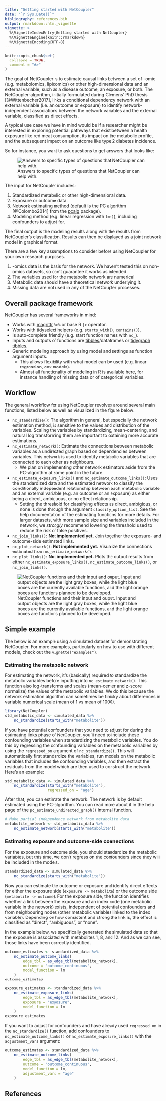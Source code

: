 ```yaml
---
title: "Getting started with NetCoupler"
date: "`r Sys.Date()`"
bibliography: references.bib
output: rmarkdown::html_vignette
vignette: >
  %\VignetteIndexEntry{Getting started with NetCoupler}
  %\VignetteEngine{knitr::rmarkdown}
  %\VignetteEncoding{UTF-8}
---
```


```r
knitr::opts_chunk$set(
  collapse = TRUE,
  comment = "#>"
)
```

The goal of NetCoupler is to estimate causal links between a set of -omic (e.g.
metabolomics, lipidomics) or other high-dimensional data and an external variable,
such as a disease outcome, an exposure, or both. The NetCoupler-algorithm,
initially formulated during Clemens' PhD thesis [@Wittenbecher2017], links a
conditional dependency network with an external variable (i.e. an outcome or
exposure) to identify network-independent associations between the network
variables and the external variable, classified as direct effects.

<!-- TODO: Add link to the description vignette -->

A typical use case we have in mind would be if a researcher might be interested
in exploring potential pathways that exist between a health exposure like red
meat consumption, its impact on the metabolic profile, and the subsequent impact
on an outcome like type 2 diabetes incidence.

So for instance, you want to ask questions to get answers that looks like:

![Answers to specific types of questions that NetCoupler can help with.](vignettes/aim-output.png)

The input for NetCoupler includes:

1. Standardized metabolic or other high-dimensional data.
2. Exposure or outcome data.
3. Network estimating method (default is the PC algorithm [@Colombo2014] from
the [pcalg](https://CRAN.R-project.org/package=pcalg) package).
3. Modeling method (e.g. linear regression with `lm()`), including confounders
to adjust for.

<!-- TODO: Add figure demonstrating NetCoupler -->

The final output is the modeling results along with the results from
NetCoupler's classification. Results can then be displayed as a joint network
model in graphical format.

There are a few key assumptions to consider before using NetCoupler for your
own research purposes.

<!-- TODO: Add link to assumptions of PC-algorithm -->

1. -omics data is the basis for the network. We haven't tested this on non-omics
datasets, so can't guarantee it works as intended.
1. The variables used for the metabolic network are numerical
1. Metabolic data should have a theoretical network underlying it.
1. Missing data are not used in any of the NetCoupler processes.

<!-- TODO: Add other assumptions -->

## Overall package framework

NetCoupler has several frameworks in mind:

- Works with [magrittr](https://magrittr.tidyverse.org/) `%>%` or base R
`|>` operator.
- Works with [tidyselect](https://tidyselect.r-lib.org/) helpers (e.g.
`starts_with()`, `contains()`).
- Is auto-complete friendly (e.g. start function names with `nc_`).
- Inputs and outputs of functions are
[tibbles](https://tibble.tidyverse.org/)/dataframes or [tidygraph tibbles](https://tidygraph.data-imaginist.com/).
- Generic modeling approach by using model and settings as function argument
inputs.
    - This allows flexibility with what model can be used (e.g. linear regression,
    cox models).
    - Almost all functionality of modeling in R is available here, for instance
    handling of missing data or of categorical variables.
<!-- - Works with the [tidymodel](https://www.tidymodels.org/) approach, such as by  -->
<!-- making use of [parsnip](https://parsnip.tidymodels.org/) functions to make the  -->
<!-- models. -->

## Workflow

The general workflow for using NetCoupler revolves around several main
functions, listed below as well as visualized in the figure below:

- `nc_standardize()`: The algorithm in general, but especially the network
estimation method, is sensitive to the values and distribution of the variables.
Scaling the variables by standardizing, mean-centering, and natural log
transforming them are important to obtaining more accurate estimations.
- `nc_estimate_network()`: Estimate the connections between metabolic variables
as a undirected graph based on dependencies between variables. This network is
used to identify metabolic variables that are connected to each other as
neighbours.
    - We plan on implementing other network estimators aside from the PC-algorithm
    at some point in the future.
- `nc_estimate_exposure_links()` and `nc_estimate_outcome_links()`: Uses the
standardized data and the estimated network to classify the conditionally
independent relationship between each metabolic variable and an external
variable (e.g. an outcome or an exposure) as either being a direct, ambiguous,
or no effect relationship.
    - Setting the threshold for classifying effects as direct, ambigious, or none
    is done through the argument `classify_option_list`. See the help documentation
    of the estimating functions for more details. For larger datasets, with more
    sample size and variables included in the network, we *strongly* recommend
    lowering the threshold used to reduce the risk of false positives.
- `nc_join_links()`: **Not implemented yet.** Join together the exposure- and outcome-side estimated links.
- `nc_plot_network()`: **Not implemented yet.** Visualize the connections
estimated from `nc_estimate_network()`.
- `nc_plot_links()`: **Not implemented yet.** Plots the output results from
either `nc_estimate_exposure_links()`, `nc_estimate_outcome_links()`, or
`nc_join_links()`.

![NetCoupler functions and their input and ouput. Input and output objects are the light gray boxes, while the light blue boxes are the currently available functions, and the light orange boxes are functions planned to be developed.](nc-diagram-io.png)

## Simple example

The below is an example using a simulated dataset for demonstrating NetCoupler.
For more examples, particularly on how to use with different models,
check out the `vignette("examples")`.

### Estimating the metabolic network

For estimating the network, it's (basically) required to standardize
the metabolic variables before inputting into `nc_estimate_network()`.
This function also log-transforms and scales 
(mean-center and z-score normalize) the values of the metabolic variables.
We do this because the network estimation algorithm can sometimes be finicky
about differences in variable numerical scale (mean of 1 vs mean of 1000).

```r
library(NetCoupler)
std_metabolic_data <- simulated_data %>% 
    nc_standardize(starts_with("metabolite"))
```

If you have potential confounders that you need to adjust for during the estimating
links phase of NetCoupler, you'll need to include these confounding variables
when standardizing the metabolic variables. You do this by regressing the confounding
variables on the metabolic variables by using the `regressed_on` argument
of `nc_standardize()`. This will automatically first standardize the variables,
run models on the metabolic variables that includes the confounding variables,
and then extract the residuals from the model which are then used to construct
the network. Here's an example:

```r
std_metabolic_data <- simulated_data %>% 
    nc_standardize(starts_with("metabolite"),
                   regressed_on = "age")
```

After that, you can estimate the network. The network is by default estimated
using the PC-algorithm. You can read more about it in the help page of the
`pc_estimate_undirected_graph()` internal function.

```r
# Make partial independence network from metabolite data
metabolite_network <- std_metabolic_data %>% 
    nc_estimate_network(starts_with("metabolite"))
```

<!-- To see what the network looks like, -->
<!-- use the function `nc_plot_network()`. -->

<!-- ```{r visualize-metabolic-network, fig.width=5.6, fig.height=4.5} -->
<!-- std_metabolic_data %>% -->
<!--     nc_plot_network(metabolite_network) -->
<!-- ``` -->

<!-- While the plot is a bit crowded, it at least provides a base to start tidying up -->
<!-- from. -->

### Estimating exposure and outcome-side connections

For the exposure and outcome side, 
you should standardize the metabolic variables, 
but this time, we don't regress on the confounders 
since they will be included in the models.

```r
standardized_data <- simulated_data %>% 
    nc_standardize(starts_with("metabolite"))
```

Now you can estimate the outcome or exposure and identify direct effects
for either the exposure side (`exposure -> metabolite`) 
or the outcome side (`metabolite -> outcome`).
For the exposure side, 
the function identifies whether a link between the exposure 
and an index node (one metabolic variable in the network) exists,
independent of potential confounders 
and from neighbouring nodes (other metabolic variables linked to the index variable).
Depending on how consistent and strong the link is,
the effect is classified as "direct", "ambiguous", or "none".
<!-- For more details on the algorithm, see the `vignette("description")`. -->

In the example below, we specifically generated the simulated data so that
the exposure is associated with metabolites 1, 8, and 12.
And as we can see, those links have been correctly identified.

```r
outcome_estimates <- standardized_data %>%
    nc_estimate_outcome_links(
        edge_tbl = as_edge_tbl(metabolite_network),
        outcome = "outcome_continuous",
        model_function = lm
    )
outcome_estimates

exposure_estimates <- standardized_data %>%
    nc_estimate_exposure_links(
        edge_tbl = as_edge_tbl(metabolite_network),
        exposure = "exposure",
        model_function = lm
    )
exposure_estimates
```

If you want to adjust for confounders and have already used `regressed_on` in
the `nc_standardize()` function, add confounders to `nc_estimate_outcome_links()`
or `nc_estimate_exposure_links()` with the `adjustment_vars` argument:

```r
outcome_estimates <- standardized_data %>%
    nc_estimate_outcome_links(
        edge_tbl = as_edge_tbl(metabolite_network),
        outcome = "outcome_continuous",
        model_function = lm,
        adjustment_vars = "age"
    )
```

<!-- TODO: More about when to adjust and why and how. -->

<!-- ### Plotting  -->

<!-- To visualize the results of the linked network graph and the effect -->
<!-- classification, there are two functions to show the exposure and the outcome -->
<!-- plots. In general, these plot functions are currently mostly for exploratory -->
<!-- purposes and are too "busy" and crowded to be meaningful for presentation or -->
<!-- publication. However, these are good starting points for making prettier, -->
<!-- more legible plots. -->

<!-- ```{r plot-outcome-estimation-networks, fig.width=7, fig.height=6} -->
<!-- nc_plot_outcome_estimation( -->
<!--     standardized_data, -->
<!--     metabolite_network, -->
<!--     outcome_estimates -->
<!-- ) -->
<!-- ``` -->

<!-- ```{r plot-exposure-estimation-networks, fig.width=7, fig.height=6} -->
<!-- nc_plot_exposure_estimation( -->
<!--     standardized_data, -->
<!--     metabolite_network, -->
<!--     exposure_estimates -->
<!-- ) -->
<!-- ``` -->

<!-- ## Slow code? Use parallel processing with future -->

<!-- If the analysis is taking a while, you can use the future package to speed things -->
<!-- up by implementing parallel processing. Set the `.parallel` argument to `TRUE` -->
<!-- in either `nc_estimate_outcome_links()` or `nc_estimate_exposure_links()` and then use -->
<!-- the future package with a given `plan()`. If you use RStudio, the only usable -->
<!-- strategy is `multisession`. After you run your code, close up the parallel -->
<!-- processing by putting it back to normal with `plan(sequential)`. Using the future -->
<!-- package you can speed up the processing by almost 2.5 times. -->

<!-- ```{r future-parallel-processing, eval=FALSE} -->
<!-- library(future) -->
<!-- plan(multisession) -->
<!-- outcome_estimates <- standardized_data %>% -->
<!--     nc_estimate_outcome_links( -->
<!--         edge_tbl = as_edge_tbl(metabolite_network), -->
<!--         outcome = "outcome_continuous", -->
<!--         model_function = lm, -->
<!--         .parallel = TRUE -->
<!--     ) -->
<!-- plan(sequential) -->
<!-- ``` -->

<!-- - complete cases for all variables used by netcoupler -->

## References
